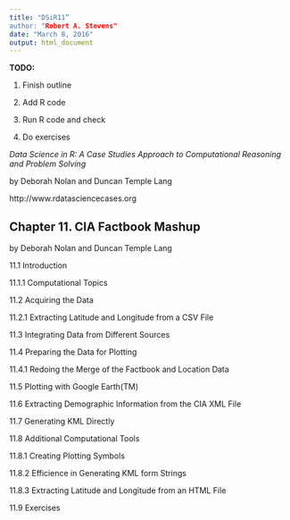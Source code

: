 ```yaml
---
title: "DSiR11”
author: "Robert A. Stevens"
date: "March 8, 2016"
output: html_document
---
```


**TODO:**

1. Finish outline

2. Add R code

3. Run R code and check

4. Do exercises

*Data Science in R: A Case Studies Approach to Computational Reasoning and Problem Solving*

by Deborah Nolan and Duncan Temple Lang

http://www.rdatasciencecases.org

## Chapter 11. CIA Factbook Mashup 

by Deborah Nolan and Duncan Temple Lang

11.1 Introduction

11.1.1 Computational Topics

11.2 Acquiring the Data

11.2.1 Extracting Latitude and Longitude from a CSV File

11.3 Integrating Data from Different Sources

11.4 Preparing the Data for Plotting

11.4.1 Redoing the Merge of the Factbook and Location Data

11.5 Plotting with Google Earth(TM)

11.6 Extracting Demographic Information from the CIA XML File

11.7 Generating KML Directly

11.8 Additional Computational Tools

11.8.1 Creating Plotting Symbols

11.8.2 Efficience in Generating KML form Strings

11.8.3 Extracting Latitude and Longitude from an HTML File

11.9 Exercises
